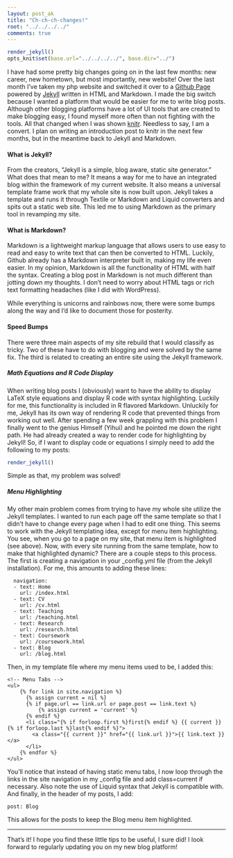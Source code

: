 ```yaml
---
layout: post_ak
title: "Ch-ch-ch-changes!"
root: "../../../../"
comments: true
---
```

```r
render_jekyll()
opts_knit$set(base.url="../../../../", base.dir="../")
```
I have had some pretty big changes going on in the last few months: new career, new hometown, but most importantly, new website! Over the last month I've taken my php website and switched it over to a [Github Page](http://pages.github.com) powered by [Jekyll](https://github.com/mojombo/jekyll) written in HTML and Markdown. I made the big switch because I wanted a platform that would be easier for me to write blog posts. Although other blogging platforms have a lot of UI tools that are created to make blogging easy, I found myself more often than not fighting with the tools. All that changed when I was shown [knitr](http://yihui.name/knitr). Needless to say, I am a convert. I plan on writing an introduction post to knitr in the next few months, but in the meantime back to Jekyll and Markdown.

#### What is Jekyll? ####

From the creators, "Jekyll is a simple, blog aware, static site generator." What does that mean to me? It means a way for me to have an integrated blog within the framework of my current website. It also means a universal template frame work that my whole site is now built upon. Jekyll takes a template and runs it through Textile or Markdown and Liquid converters and spits out a static web site. This led me to using Markdown as the primary tool in revamping my site.

#### What is Markdown? ####

Markdown is a lightweight markup language that allows users to use easy to read and easy to write text that can then be converted to HTML. Luckily, Github already has a Markdown interpreter built in, making my life even easier. In my opinion, Markdown is all the functionality of HTML with half the syntax. Creating a blog post in Markdown is not much different than jotting down my thoughts. I don't need to worry about HTML tags or rich text formatting headaches (like I did with WordPress). 

While everything is unicorns and rainbows now, there were some bumps along the way and I'd like to document those for posterity.

#### Speed Bumps ####

There were three main aspects of my site rebuild that I would classify as tricky. Two of these have to do with blogging and were solved by the same fix. The third is related to creating an entire site using the Jekyll framework.

##### Math Equations and R Code Display #####

When writing blog posts I (obviously) want to have the ability to display LaTeX style equations and display R code with syntax highlighting. Luckily for me, this functionality is included in R flavored Markdown. Unluckily for me, Jekyll has its own way of rendering R code that prevented things from working out well. After spending a few week grappling with this problem I finally went to the genius Himself (Yihui) and he pointed me down the right path. He had already created a way to render code for highlighting by Jekyll! So, if I want to display code or equations I simply need to add the following to my posts:

```r
render_jekyll()
```
Simple as that, my problem was solved!

##### Menu Highlighting #####

My other main problem comes from trying to have my whole site utilize the Jekyll templates. I wanted to run each page off the same template so that I didn't have to change every page when I had to edit one thing. This seems to work with the Jekyll templating idea, except for menu item highlighting. You see, when you go to a page on my site, that menu item is highlighted (see above). Now, with every site running from the same template, how to make that highlighted dynamic? There are a couple steps to this process. The first is creating a navigation in your \_config.yml file (from the Jekyll installation). For me, this amounts to adding these lines:


```
  navigation:
  - text: Home
    url: /index.html
  - text: CV
    url: /cv.html
  - text: Teaching
    url: /teaching.html
  - text: Research
    url: /research.html
  - text: Coursework
    url: /coursework.html
  - text: Blog
    url: /blog.html
```


Then, in my template file where my menu items used to be, I added this:

<div>
```
<!-- Menu Tabs -->
<ul>
	{% for link in site.navigation %}
	  {% assign current = nil %}
	  {% if page.url == link.url or page.post == link.text %}
		  {% assign current = 'current' %}
	  {% endif %}
	  <li class="{% if forloop.first %}first{% endif %} {{ current }} {% if forloop.last %}last{% endif %}">
		<a class="{{ current }}" href="{{ link.url }}">{{ link.text }}</a>
	  </li>
	{% endfor %}
</ul>		
```
</div>

You'll notice that instead of having static menu tabs, I now loop through the links in the site navigation in my \_config file and add class=current if necessary. Also note the use of Liquid syntax that Jekyll is compatible with. And finally, in the header of my posts, I add:

```
post: Blog
```
This allows for the posts to keep the Blog menu item highlighted.

-------
That's it! I hope you find these little tips to be useful, I sure did! I look forward to regularly updating you on my new blog platform!





